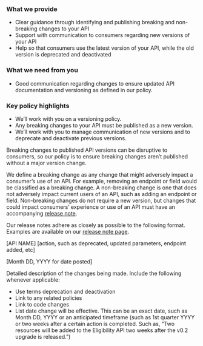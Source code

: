 <div className="feature">

### What we provide

- Clear guidance through identifying and publishing breaking and non-breaking changes to your API
- Support with communication to consumers regarding new versions of your API
- Help so that consumers use the latest version of your API, while the old version is deprecated and deactivated

### What we need from you

- Good communication regarding changes to ensure updated API documentation and versioning as defined in our policy.

### Key policy highlights

- We’ll work with you on a versioning policy.
- Any breaking changes to your API must be published as a new version.
- We’ll work with you to manage communication of new versions and to deprecate and deactivate previous versions.

</div>

Breaking changes to published API versions can be disruptive to consumers, so our policy is to ensure breaking changes aren’t published without a major version change.

We define a breaking change as any change that might adversely impact a consumer’s use of an API. For example, removing an endpoint or field would be classified as a breaking change. A non-breaking change is one that does not adversely impact current users of an API, such as adding an endpoint or field. Non-breaking changes do not require a new version, but changes that could impact consumers’ experience or use of an API must have an accompanying [release note](https://developer.va.gov/release-notes).

Our release notes adhere as closely as possible to the following format. Examples are available on our [release note page](https://developer.va.gov/release-notes).

\[API NAME\] \[action, such as deprecated, updated parameters, endpoint added, etc\]

\[Month DD, YYYY for date posted\]

Detailed description of the changes being made. Include the following whenever applicable:

- Use terms deprecation and deactivation
- Link to any related policies
- Link to code changes
- List date change will be effective. This can be an exact date, such as Month DD, YYYY or an anticipated timeframe (such as 1st quarter YYYY or two weeks after a certain action is completed. Such as, “Two resources will be added to the Eligibility API two weeks after the v0.2 upgrade is released.”)
